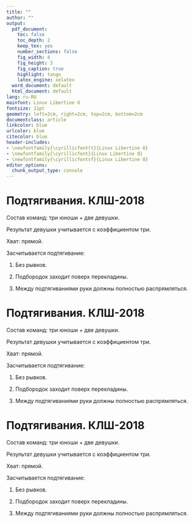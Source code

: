 ```yaml
---
title: ""
author: ""
output:
  pdf_document:
    toc: false
    toc_depth: 2
    keep_tex: yes
    number_sections: false
    fig_width: 4
    fig_height: 3
    fig_caption: true
    highlight: tango
    latex_engine: xelatex
  word_document: default
  html_document: default
lang: ru-RU
mainfont: Linux Libertine O
fontsize: 11pt
geometry: left=2cm, right=2cm, top=2cm, bottom=2cm
documentclass: article
linkcolor: blue
urlcolor: blue
citecolor: blue
header-includes:
- \newfontfamily{\cyrillicfonttt}{Linux Libertine O}
- \newfontfamily{\cyrillicfont}{Linux Libertine O}
- \newfontfamily{\cyrillicfontsf}{Linux Libertine O}
editor_options: 
  chunk_output_type: console
---
```


# Подтягивания. КЛШ-2018

Состав команд: три юноши + две девушки.

Результат девушки учитывается с коэффициентом три.

Хват: прямой.

Засчитывается подтягивание:

1. Без рывков.

2. Подбородок заходит поверх перекладины. 

3. Между подтягиваниями руки должны полностью распрямляться.

# Подтягивания. КЛШ-2018

Состав команд: три юноши + две девушки.

Результат девушки учитывается с коэффициентом три.

Хват: прямой.

Засчитывается подтягивание:

1. Без рывков.

2. Подбородок заходит поверх перекладины. 

3. Между подтягиваниями руки должны полностью распрямляться.

# Подтягивания. КЛШ-2018

Состав команд: три юноши + две девушки.

Результат девушки учитывается с коэффициентом три.

Хват: прямой.

Засчитывается подтягивание:

1. Без рывков.

2. Подбородок заходит поверх перекладины. 

3. Между подтягиваниями руки должны полностью распрямляться.
